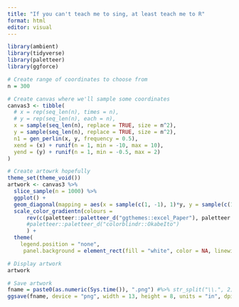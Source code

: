 ```yaml
---
title: "If you can't teach me to sing, at least teach me to R"
format: html
editor: visual
---
```


```r
library(ambient)
library(tidyverse)
library(paletteer)
library(ggforce)

# Create range of coordinates to choose from
n = 300

# Create canvas where we'll sample some coordinates
canvas3 <- tibble(
  # x = rep(seq_len(n), times = n),
  # y = rep(seq_len(n), each = n),
  x = sample(seq_len(n), replace = TRUE, size = n^2),
  y = sample(seq_len(n), replace = TRUE, size = n^2),
  n1 = gen_perlin(x, y, frequency = 0.5),
  xend = (x) + runif(n = 1, min = -10, max = 10),
  yend = (y) + runif(n = 1, min = -0.5, max = 2)
)

# Create artowrk hopefully
theme_set(theme_void())
artwork <- canvas3 %>% 
  slice_sample(n = 1000) %>% 
  ggplot() +
  geom_diagonal(mapping = aes(x = sample(c(1, -1), 1)*y, y = sample(c(1, -1), 1)*x, xend = sample(c(1, -1), 1)*xend, yend = sample(c(1, -1), 1)*yend, color = sample(c(1, -1), 1)*n1), strength = runif(1, 0.1, 1)) +
  scale_color_gradientn(colours = 
      rev(c(paletteer::paletteer_d("ggthemes::excel_Paper"), paletteer::paletteer_d("ggthemes::excel_Paper"), "#FFFFFF", NA, paletteer::paletteer_d("nord::snowstorm")))
      #paletteer::paletteer_d("colorblindr::OkabeIto")
      ) +
  theme(
    legend.position = "none",
     panel.background = element_rect(fill = "white", color = NA, linewidth = 0))

# Display artwork
artwork

```

```r
# Save artwork
fname = paste0(as.numeric(Sys.time()), ".png") #%>% str_split("\\.", 2) %>% unlist() %>% pluck(2)
ggsave(fname, device = "png", width = 13, height = 8, units = "in", dpi = 700 )
```
